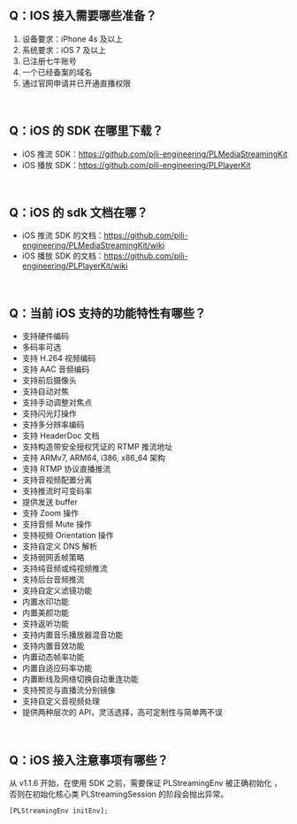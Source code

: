 ## Q：IOS 接入需要哪些准备？

1. 设备要求：iPhone 4s 及以上
2. 系统要求：iOS 7 及以上
3. 已注册七牛账号
4. 一个已经备案的域名
5. 通过官网申请并已开通直播权限

<br/>

## Q：iOS 的 SDK 在哪里下载？

- iOS 推流 SDK：https://github.com/pili-engineering/PLMediaStreamingKit
- iOS 播放 SDK：https://github.com/pili-engineering/PLPlayerKit

<br/>

## Q：iOS 的 sdk 文档在哪？

- iOS 推流 SDK 的文档：https://github.com/pili-engineering/PLMediaStreamingKit/wiki
- iOS 播放 SDK 的文档：https://github.com/pili-engineering/PLPlayerKit/wiki

<br/>

## Q：当前 iOS 支持的功能特性有哪些？

- 支持硬件编码
- 多码率可选
- 支持 H.264 视频编码
- 支持 AAC 音频编码
- 支持前后摄像头
- 支持自动对焦
- 支持手动调整对焦点
- 支持闪光灯操作
- 支持多分辨率编码
- 支持 HeaderDoc 文档
- 支持构造带安全授权凭证的 RTMP 推流地址
- 支持 ARMv7, ARM64, i386, x86_64 架构
- 支持 RTMP 协议直播推流
- 支持音视频配置分离
- 支持推流时可变码率
- 提供发送 buffer
- 支持 Zoom 操作
- 支持音频 Mute 操作
- 支持视频 Orientation 操作
- 支持自定义 DNS 解析
- 支持弱网丢帧策略
- 支持纯音频或纯视频推流
- 支持后台音频推流
- 支持自定义滤镜功能
- 内置水印功能
- 内置美颜功能
- 支持返听功能
- 支持内置音乐播放器混音功能
- 支持内置音效功能
- 内置动态帧率功能
- 内置自适应码率功能
- 内置断线及网络切换自动重连功能
- 支持预览与直播流分别镜像
- 支持自定义音视频处理
- 提供两种层次的 API，灵活选择，高可定制性与简单两不误

<br/>

## Q：iOS 接入注意事项有哪些？
从 v1.1.6 开始，在使用 SDK 之前，需要保证 PLStreamingEnv 被正确初始化 ，否则在初始化核心类 PLStreamingSession 的阶段会抛出异常。

`[PLStreamingEnv initEnv];`